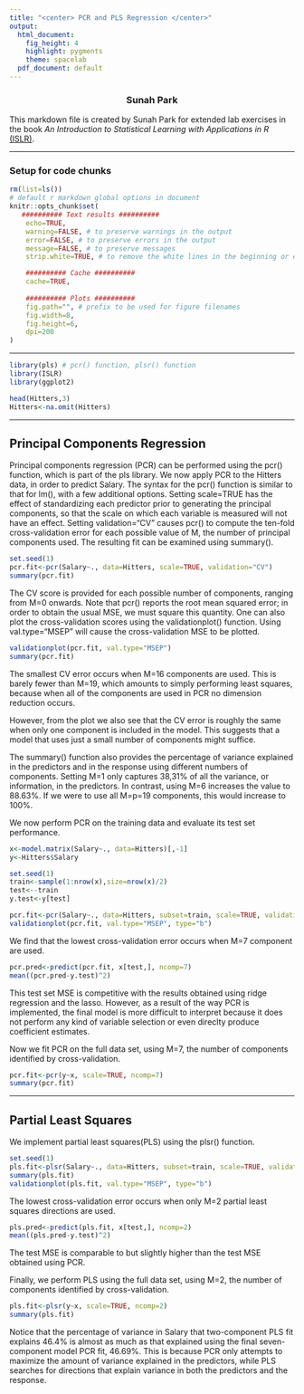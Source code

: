 ```yaml
---
title: "<center> PCR and PLS Regression </center>"
output:
  html_document:
    fig_height: 4
    highlight: pygments
    theme: spacelab
  pdf_document: default
---
```

<center> <h3> Sunah Park </center>

This markdown file is created by Sunah Park for extended lab exercises in the book _An Introduction to Statistical Learning with Applications in R_ [(ISLR)](https://www-bcf.usc.edu/~gareth/ISL/ISLR%20First%20Printing.pdf). 


* * *

### Setup for code chunks
```r
rm(list=ls())
# default r markdown global options in document
knitr::opts_chunk$set(
   ########## Text results ##########
    echo=TRUE, 
    warning=FALSE, # to preserve warnings in the output 
    error=FALSE, # to preserve errors in the output
    message=FALSE, # to preserve messages
    strip.white=TRUE, # to remove the white lines in the beginning or end of a source chunk in the output 

    ########## Cache ##########
    cache=TRUE,
   
    ########## Plots ##########
    fig.path="", # prefix to be used for figure filenames
    fig.width=8,
    fig.height=6,
    dpi=200
)
```



* * * 
```r
library(pls) # pcr() function, plsr() function
library(ISLR)
library(ggplot2)
```


```r
head(Hitters,3)
Hitters<-na.omit(Hitters)
```

* * *
## __Principal Components Regression__
Principal components regression (PCR) can be performed using the pcr() function, which is part of the pls library. We now apply PCR to the Hitters data, in order to predict Salary. The syntax for the pcr() function is similar to that for lm(), with a few additional options. Setting scale=TRUE has the effect of standardizing each predictor prior to generating the principal components, so that the scale on which each variable is measured will not have an effect. Setting validation="CV" causes pcr() to compute the ten-fold cross-validation error for each possible value of M, the number of principal components used. The resulting fit can be examined using summary().

```r
set.seed(1)
pcr.fit<-pcr(Salary~., data=Hitters, scale=TRUE, validation="CV") 
summary(pcr.fit)
```

The CV score is provided for each possible number of components, ranging from M=0 onwards. Note that pcr() reports the root mean squared error; in order to obtain the usual MSE, we must square this quantity.
One can also plot the cross-validation scores using the validationplot() function. Using val.type="MSEP" will cause the cross-validation MSE to be plotted.

```r
validationplot(pcr.fit, val.type="MSEP")
summary(pcr.fit)
```

The smallest CV error occurs when M=16 components are used. This is barely fewer than M=19, which amounts to simply performing least squares, because when all of the components are used in PCR no dimension reduction occurs. 

However, from the plot we also see that the CV error is roughly the same when only one component is included in the model. This suggests that a model that uses just a small number of components might suffice.

The summary() function also provides the percentage of variance explained in the predictors and in the response using different numbers of components. Setting M=1 only captures 38,31% of all the variance, or information, in the predictors. In contrast, using M=6 increases the value to 88.63%. If we were to use all M=p=19 components, this would increase to 100%. 

We now perform PCR on the training data and evaluate its test set performance.
```r
x<-model.matrix(Salary~., data=Hitters)[,-1]
y<-Hitters$Salary

set.seed(1)
train<-sample(1:nrow(x),size=nrow(x)/2)
test<--train
y.test<-y[test]

pcr.fit<-pcr(Salary~., data=Hitters, subset=train, scale=TRUE, validation="CV")
validationplot(pcr.fit, val.type="MSEP", type="b")
```

We find that the lowest cross-validation error occurs when M=7 component are used. 
```r
pcr.pred<-predict(pcr.fit, x[test,], ncomp=7)
mean((pcr.pred-y.test)^2)
```

This test set MSE is competitive with the results obtained using ridge regression and the lasso. However, as a result of the way PCR is implemented, the final model is more difficult to interpret because it does not perform any kind of variable selection or even direclty produce coefficient estimates. 

Now we fit PCR on the full data set, using M=7, the number of components identified by cross-validation.
```r
pcr.fit<-pcr(y~x, scale=TRUE, ncomp=7)
summary(pcr.fit)
```


* * * 
## __Partial Least Squares__
We implement partial least squares(PLS) using the plsr() function. 
```r
set.seed(1)
pls.fit<-plsr(Salary~., data=Hitters, subset=train, scale=TRUE, validation="CV")
summary(pls.fit)
validationplot(pls.fit, val.type="MSEP", type="b")
```

The lowest cross-validation error occurs when only M=2 partial least squares directions are used. 
```r
pls.pred<-predict(pls.fit, x[test,], ncomp=2)
mean((pls.pred-y.test)^2)
```

The test MSE is comparable to but slightly higher than the test MSE obtained using PCR.

Finally, we perform PLS using the full data set, using M=2, the number of components identified by cross-validation.
```r
pls.fit<-plsr(y~x, scale=TRUE, ncomp=2)
summary(pls.fit)
```

Notice that the percentage of variance in Salary that two-component PLS fit explains 46.4% is almost as much as that explained using the final seven-component model PCR fit, 46.69%. This is because PCR only attempts to maximize the amount of variance explained in the predictors, while PLS searches for directions that explain variance in both the predictors and the response.
